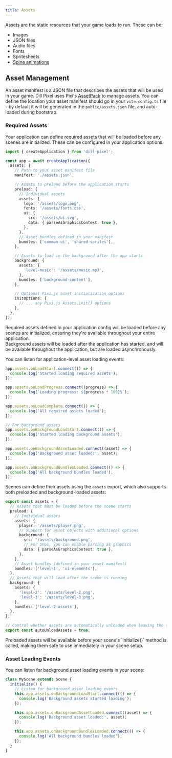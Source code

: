 ```yaml
---
title: Assets
---
```



Assets are the static resources that your game loads to run. These can be:

- Images
- JSON files
- Audio files
- Fonts
- Spritesheets
- [Spine animations](/fundamentals/animation/spine)

## Asset Management

An asset manifest is a JSON file that describes the assets that will be used in your game. Dill Pixel uses Pixi's [AssetPack](https://www.github.com/pixijs/assetpack) to manage assets. You can define the location your asset manifest should go in your `vite.config.ts` file - by default it will be generated in the `public/assets.json` file, and auto-loaded during bootstrap.

### Required Assets

Your application can define required assets that will be loaded before any scenes are initialized. These can be configured in your application options:

```ts
import { createApplication } from 'dill-pixel';

const app = await createApplication({
  assets: {
    // Path to your asset manifest file
    manifest: './assets.json',

    // Assets to preload before the application starts
    preload: {
      // Individual assets
      assets: {
        logo: '/assets/logo.png',
        fonts: '/assets/fonts.css',
        ui: {
          src: '/assets/ui.svg',
          data: { parseAsGraphicsContext: true },
        },
      },
      // Asset bundles defined in your manifest
      bundles: ['common-ui', 'shared-sprites'],
    },

    // Assets to load in the background after the app starts
    background: {
      assets: {
        'level-music': '/assets/music.mp3',
      },
      bundles: ['background-content'],
    },

    // Optional Pixi.js asset initialization options
    initOptions: {
      // ... any Pixi.js Assets.init() options
    },
  },
});
```

<Aside type="tip" title="Required Assets">
  Required assets defined in your application config will be loaded before any scenes are initialized, ensuring they're
  available throughout your entire application.
</Aside>

<Aside type="caution" title="Background Assets">
  Background assets will be loaded after the application has started, and will be available throughout the application,
  but are loaded asynchronously.
</Aside>

You can listen for application-level asset loading events:

```ts
app.assets.onLoadStart.connect(() => {
  console.log('Started loading required assets');
});

app.assets.onLoadProgress.connect((progress) => {
  console.log(`Loading progress: ${progress * 100}%`);
});

app.assets.onLoadComplete.connect(() => {
  console.log('All required assets loaded');
});

// For background assets
app.assets.onBackgroundLoadStart.connect(() => {
  console.log('Started loading background assets');
});

app.assets.onBackgroundAssetLoaded.connect((asset) => {
  console.log('Background asset loaded:', asset);
});

app.assets.onBackgroundBundlesLoaded.connect(() => {
  console.log('All background bundles loaded');
});
```

Scenes can define their assets using the `assets` export, which also supports both preloaded and background-loaded assets:

```ts
export const assets = {
  // Assets that must be loaded before the scene starts
  preload: {
    // Individual assets
    assets: {
      player: '/assets/player.png',
      // Support for asset objects with additional options
      background: {
        src: '/assets/background.png',
        // For SVGs, you can enable parsing as graphics
        data: { parseAsGraphicsContext: true },
      },
    },
    // Asset bundles (defined in your asset manifest)
    bundles: ['level-1', 'ui-elements'],
  },
  // Assets that will load after the scene is running
  background: {
    assets: {
      'level-2': '/assets/level-2.png',
      'level-3': '/assets/level-3.png',
    },
    bundles: ['level-2-assets'],
  },
};

// Control whether assets are automatically unloaded when leaving the scene
export const autoUnloadAssets = true;
```

<Aside type="tip">
  Preloaded assets will be available before your scene's `initialize()` method is called, making them safe to use
  immediately in your scene setup.
</Aside>

### Asset Loading Events

You can listen for background asset loading events in your scene:

```ts
class MyScene extends Scene {
  initialize() {
    // Listen for background asset loading events
    this.app.assets.onBackgroundLoadStart.connect(() => {
      console.log('Background assets started loading');
    });

    this.app.assets.onBackgroundAssetLoaded.connect((asset) => {
      console.log('Background asset loaded:', asset);
    });

    this.app.assets.onBackgroundBundlesLoaded.connect(() => {
      console.log('All background bundles loaded');
    });
  }
}
```
